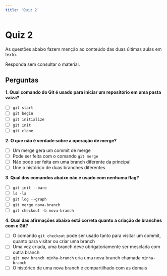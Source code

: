 ```yaml
---
title: 'Quiz 2'
---
```


# Quiz 2

As questões abaixo fazem menção ao conteúdo das duas últimas aulas em texto.

Responda sem consultar o material. 
## Perguntas

**1. Qual comando do Git é usado para iniciar um repositório em uma pasta vaiza?**

- [ ] `git start`
- [ ] `git begin`
- [ ] `git initialize`
- [ ] `git init`
- [ ] `git clone`

**2. O que não é verdade sobre a operação de merge?**

- [ ] Um merge gera um commit de merge
- [ ] Pode ser feita com o comando `git merge`
- [ ] Não pode ser feita em uma branch diferente da principal
- [ ] Une o histórico de duas branches diferentes

**3. Qual dos comandos abaixo não é usado com nenhuma flag?**

- [ ] `git init --bare`
- [ ] `ls -la`
- [ ] `git log --graph`
- [ ] `git merge nova-branch`
- [ ] `git checkout -b nova-branch`

**4. Qual das afirmações abaixo está correta quanto a criação de branches com o Git?**

- [ ] O comando `git checkout` pode ser usado tanto para visitar um commit, quanto para visitar ou criar uma branch
- [ ] Uma vez criada, uma branch deve obrigatoriamente ser mesclada com outra branch
- [ ] `git new branch minha-branch` cria uma nova branch chamada `minha-branch`
- [ ] O histórico de uma nova branch é compartilhado com as demais